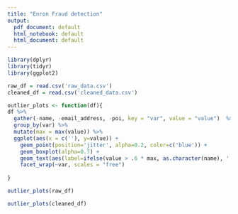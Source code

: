 ```yaml
---
title: "Enron Fraud detection"
output:
  pdf_document: default
  html_notebook: default
  html_document: default
---
```



```r
library(dplyr)
library(tidyr)
library(ggplot2)
```

```r
raw_df = read.csv('raw_data.csv')
cleaned_df = read.csv('cleaned_data.csv')
```

```r
outlier_plots <- function(df){
df %>%
  gather(-name, -email_address, -poi, key = "var", value = "value")  %>%
  group_by(var) %>%
  mutate(max = max(value)) %>%
  ggplot(aes(x = c(''), y=value)) +
    geom_point(position='jitter', alpha=0.2, color=c('blue')) +
    geom_boxplot(alpha=0.7) +
    geom_text(aes(label=ifelse(value > .6 * max, as.character(name), '')))+
    facet_wrap(~var, scales = "free")
  
}
```


```r
outlier_plots(raw_df) 
```





```r
outlier_plots(cleaned_df) 
```

